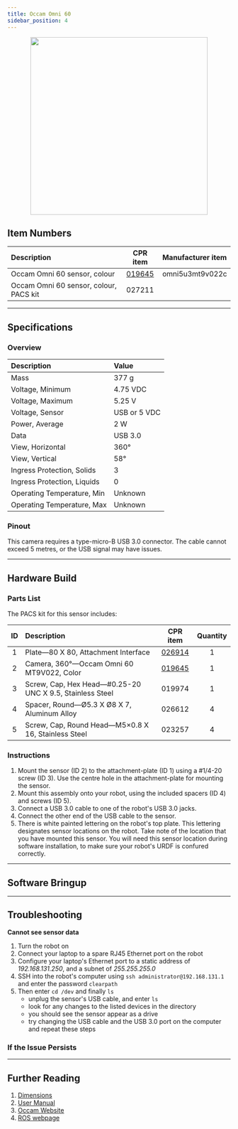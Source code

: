 ```yaml
---
title: Occam Omni 60
sidebar_position: 4
---
```



<center>
  <img
    src="/img/sensor_images/sensor_occam_omni60_1.png"
    width="400"
  />
</center>

<Safety />

## Item Numbers

| Description                            |                         CPR item                         | Manufacturer item |
| :------------------------------------- | :------------------------------------------------------: | :---------------- |
| Occam Omni 60 sensor, colour           | [019645](/assets/pdf/clearpath_robotics_019645-TDS1.pdf) | omni5u3mt9v022c   |
| Occam Omni 60 sensor, colour, PACS kit |                          027211                          |                   |

---

## Specifications

### Overview

| Description                 | Value        |
| :-------------------------- | :----------- |
| Mass                        | 377 g        |
| Voltage, Minimum            | 4.75 VDC     |
| Voltage, Maximum            | 5.25 V       |
| Voltage, Sensor             | USB or 5 VDC |
| Power, Average              | 2 W          |
| Data                        | USB 3.0      |
| View, Horizontal            | 360°         |
| View, Vertical              | 58°          |
| Ingress Protection, Solids  | 3            |
| Ingress Protection, Liquids | 0            |
| Operating Temperature, Min  | Unknown      |
| Operating Temperature, Max  | Unknown      |

### Pinout

This camera requires a type-micro-B USB 3.0 connector.
The cable cannot exceed 5 metres, or the USB signal may have issues.

---

## Hardware Build

### Parts List

The PACS kit for this sensor includes:

| ID  | Description                                              |                         CPR item                         | Quantity |
| :-: | :------------------------------------------------------- | :------------------------------------------------------: | :------: |
|  1  | Plate—80 X 80, Attachment Interface                      |   [026914](/assets/pdf/clearpath_robotics_026914.pdf)    |    1     |
|  2  | Camera, 360°—Occam Omni 60 MT9V022, Color                | [019645](/assets/pdf/clearpath_robotics_019645-TDS1.pdf) |    1     |
|  3  | Screw, Cap, Hex Head—#0.25-20 UNC X 9.5, Stainless Steel |                          019974                          |    1     |
|  4  | Spacer, Round—Ø5.3 X Ø8 X 7, Aluminum Alloy              |                          026612                          |    4     |
|  5  | Screw, Cap, Round Head—M5×0.8 X 16, Stainless Steel      |                          023257                          |    4     |

### Instructions

1.  Mount the sensor (ID 2) to the attachment-plate (ID 1) using a #1/4-20 screw (ID 3).
    Use the centre hole in the attachment-plate for mounting the sensor.
2.  Mount this assembly onto your robot, using the included spacers (ID 4) and screws (ID 5).
3.  Connect a USB 3.0 cable to one of the robot's USB 3.0 jacks.
4.  Connect the other end of the USB cable to the sensor.
5.  There is white painted lettering on the robot's top plate.
    This lettering designates sensor locations on the robot.
    Take note of the location that you have mounted this sensor.
    You will need this sensor location during software installation, to make sure your robot's URDF is confured correctly.

---

## Software Bringup

<SoftwareBringup />

---

## Troubleshooting

**Cannot see sensor data**

1.  Turn the robot on
2.  Connect your laptop to a spare RJ45 Ethernet port on the robot
3.  Configure your laptop's Ethernet port to a static address of _192.168.131.250_, and a subnet of _255.255.255.0_
4.  SSH into the robot's computer using `ssh administrator@192.168.131.1` and enter the password `clearpath`
5.  Then enter `cd /dev` and finally `ls`
    - unplug the sensor's USB cable, and enter `ls`
    - look for any changes to the listed devices in the directory
    - you should see the sensor appear as a drive
    - try changing the USB cable and the USB 3.0 port on the computer and repeat these steps

### If the Issue Persists

<Support />

---

## Further Reading

1. [Dimensions](/assets/pdf/clearpath_robotics_019645-TDS2.pdf)
2. [User Manual](/assets/pdf/clearpath_robotics_019645-TDS3.pdf)
3. [Occam Website](http://occamvisiongroup.com/product/omni-60-omnidirectional-camera/)
4. [ROS webpage](http://wiki.ros.org/occam_vision_group_stereo-camera#ROS_SDK)
